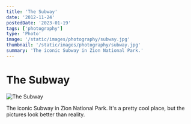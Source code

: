 ```yaml
---
title: 'The Subway'
date: '2012-11-24'
postedDate: '2023-01-19'
tags: ['photography']
type: 'Photo'
image: '/static/images/photography/subway.jpg'
thumbnail: '/static/images/photography/subway.jpg'
summary: 'The iconic Subway in Zion National Park.'
---
```


# The Subway

![The Subway](/static/images/photography/subway.jpg)

The iconic Subway in Zion National Park. It's a pretty cool place, but the pictures look better than reality.
